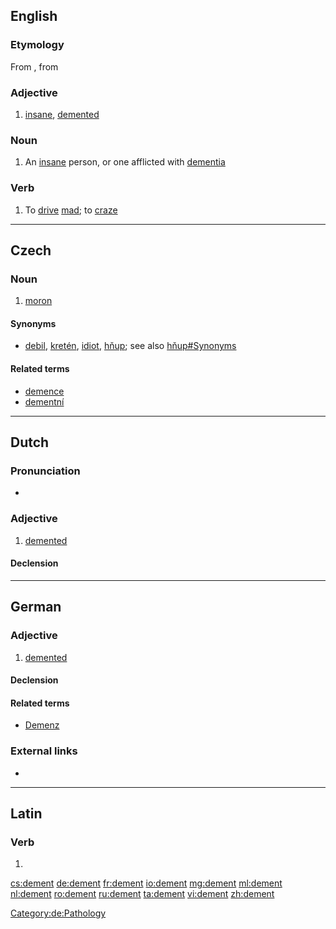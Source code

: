 {{also|dément}}
==English==

===Etymology===
From {{etyl|frm|en}} {{term|dément|lang=frm}}, from {{etyl|la|en}} {{term|demens|lang=la}}

===Adjective===
{{en-adj}}

# {{context|obsolete|lang=en}} [[insane]], [[demented]]

===Noun===
{{en-noun}}

# An [[insane]] person, or one afflicted with [[dementia]]

===Verb===
{{en-verb}}

# {{context|transitive|lang=en}} To [[drive]] [[mad]]; to [[craze]]

----
==Czech==

===Noun===
{{cs-noun|g=m}}

# [[moron]] {{gloss|personal insult implying stupidity}}

====Synonyms====
* [[debil]], [[kretén]], [[idiot]], [[hňup]]; see also [[hňup#Synonyms]]

====Related terms====
* [[demence]]
* [[dementní]]

----

==Dutch==

===Pronunciation===
* {{audio|Nl-dement.ogg|Audio|lang=nl}}

===Adjective===
{{nl-adj}}
# [[demented]]
====Declension====
{{nl-decl-adj}}
----
==German==

===Adjective===
{{de-adj|dementer|dementesten}}

# [[demented]]

====Declension====
{{de-decl-adj|dement|dementer|dementest}}

====Related terms====
* [[Demenz]]

[[Category:de:Pathology]]

===External links===
* {{R:Duden}}

----

==Latin==

===Verb===
{{la-verb-form|dēment}}

# {{inflection of|dēmō||3|p|futr|actv|indc|lang=la}}

[[cs:dement]]
[[de:dement]]
[[fr:dement]]
[[io:dement]]
[[mg:dement]]
[[ml:dement]]
[[nl:dement]]
[[ro:dement]]
[[ru:dement]]
[[ta:dement]]
[[vi:dement]]
[[zh:dement]]